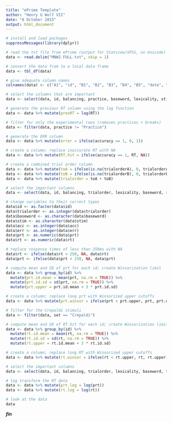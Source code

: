 ```yaml
---
title: "ePrime Template"
author: "Henry G Wolf VII"
date: "8 October 2015"
output: html_document
---
```


```r
# install and load packages
suppressMessages(library(dplyr))

# read the txt file from ePrime (output for Statview/SPSS, no Unicode)
data <- read.delim("MNW2.FULL.txt", skip = 1)

# convert the data fram to a local data frame
data <- tbl_df(data)

# give adequate column names
colnames(data) <- c("A1", "id", "B1", "B2", "B3", "B4", "B5", "date", "C1", "C2", "C3", "C4", "C5", "balancing", "D1", "D2", "practice", "E1", "E2", "E3", "E4", "E5", "E6", "E7", "E8", "baseword", "F1", "F2", "F3", "lexicality", "G1", "G2", "G3", "G4", "G5", "stimset", "H1", "H2", "trialorderA", "I1", "I2", "trialorderB", "stimtype", "stimulus", "J1", "J2", "J3", "J4", "accuracy", "K1", "K2", "RT", "L1", "L2")

# select the columns that are important
data <- select(data, id, balancing, practice, baseword, lexicality, stimset, trialorderA, trialorderB, stimtype, stimulus, accuracy, RT)

# generate the previous RT column using the lag function
data <- data %>% mutate(prevRT = lag(RT))

# filter for only the experimental rows (removes practices + breaks)
data <- filter(data, practice != "Practice")

# generate the ERR column
data <- data %>% mutate(error = ifelse(accuracy == 1, 0, 1))

# create a column; replace inaccurate RT with NA
data <- data %>% mutate(RT.hit = ifelse(accuracy == 1, RT, NA))

# create a combined trial order column
data <- data %>% mutate(toA = ifelse(is.na(trialorderA), 0, trialorderA))
data <- data %>% mutate(toB = ifelse(is.na(trialorderB), 0, trialorderB))
data <- data %>% mutate(trialorder = toA + toB)

# select the important columns
data <- select(data, id, balancing, trialorder, lexicality, baseword, set = stimset, type = stimtype, stim = stimulus, acc = accuracy, err = error, prt = prevRT, rt = RT.hit)

# change variables to their correct types
data$id <- as.factor(data$id)
data$trialorder <- as.integer(data$trialorder)
data$baseword <- as.character(data$baseword)
data$stim <- as.character(data$stim)
data$acc <- as.integer(data$acc)
data$err <- as.integer(data$err)
data$prt <- as.numeric(data$prt)
data$rt <- as.numeric(data$rt)

# replace response times of less than 250ms with NA
data$rt <- ifelse(data$rt < 250, NA, data$rt)
data$prt <- ifelse(data$prt < 250, NA, data$prt)

# compute mean and SD of prt for each id; create Winsorization limit
data <- data %>% group_by(id) %>% 
  mutate(prt.id.mean = mean(prt, na.rm = TRUE)) %>% 
  mutate(prt.id.sd = sd(prt, na.rm = TRUE)) %>%
  mutate(prt.upper = prt.id.mean + 3 * prt.id.sd)

# create a column; replace long prt with Winsorized upper cutoffs
data <- data %>% mutate(prt.winsor = ifelse(prt < prt.upper, prt, prt.upper))

# filter for the Crepaldi stimuli
data <- filter(data, set == "Crepaldi")

# compute mean and SD of RT.hit for each id; create Winsorization limit
data <- data %>% group_by(id) %>% 
  mutate(rt.id.mean = mean(rt, na.rm = TRUE)) %>% 
  mutate(rt.id.sd = sd(rt, na.rm = TRUE)) %>%
  mutate(rt.upper = rt.id.mean + 3 * rt.id.sd)

# create a column; replace long RT with Winsorized upper cutoffs
data <- data %>% mutate(rt.winsor = ifelse(rt < rt.upper, rt, rt.upper))

# select the important columns
data <- select(data, id, balancing, trialorder, lexicality, baseword, type, stim, err, prt = prt.winsor, rt = rt.winsor)

# log transform the RT data
data <- data %>% mutate(prt.log = log(prt))
data <- data %>% mutate(rt.log = log(rt))

# look at the data
data
```

***fin***